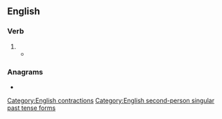 ==English==

===Verb===
{{head|en|verb form}}

# {{obsolete form of|en|camest}}
#* {{RQ:Shakespeare Tempest|V|1|text=<span style="font-variant:small-caps">Alonso:</span> And Trinculo is reeling-ripe: where should they / Find this grand liquor that hath gilded them? / How '''cam’st''' thou in this pickle?}}

===Anagrams===
* {{anagrams|en|a=acmst|MCATs|MSCTA}}

[[Category:English contractions]]
[[Category:English second-person singular past tense forms]]